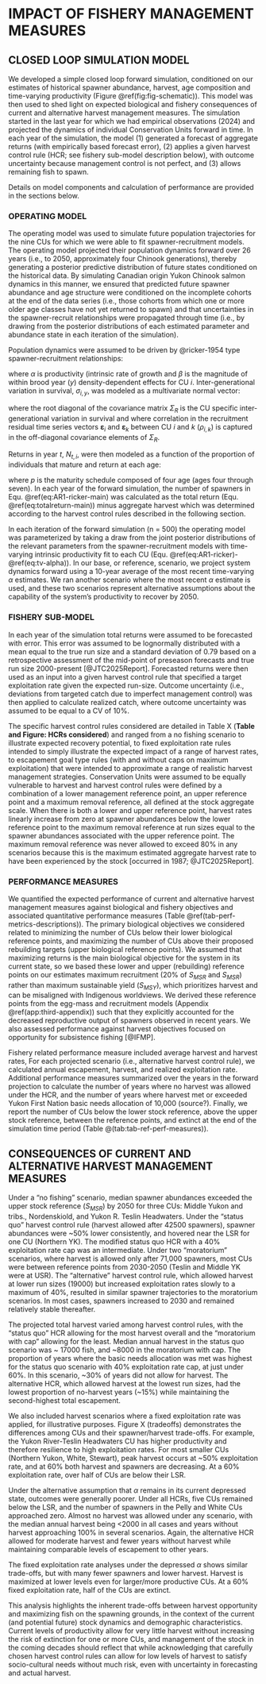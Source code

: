 # IMPACT OF FISHERY MANAGEMENT MEASURES {#sec:impact}


## CLOSED LOOP SIMULATION MODEL

We developed a simple closed loop forward simulation, conditioned on our estimates of historical spawner abundance, harvest, age composition and time-varying productivity (Figure \@ref(fig:fig-schematic)). This model was then used to shed light on expected biological and fishery consequences of current and alternative harvest management measures. The simulation started in the last year for which we had empirical observations (2024) and projected the dynamics of individual Conservation Units forward in time. In each year of the simulation, the model (1) generated a forecast of aggregate returns (with empirically based forecast error), (2) applies a given harvest control rule (HCR; see fishery sub-model description below), with outcome uncertainty because management control is not perfect, and (3) allows remaining fish to spawn.

Details on model components and calculation of performance are provided in the sections below.

### OPERATING MODEL

The operating model was used to simulate future population trajectories for the nine CUs for which we were able to fit spawner-recruitment models. The operating model projected their population dynamics forward over 26 years (i.e., to 2050, approximately four Chinook generations), thereby generating a posterior predictive distribution of future states conditioned on the historical data. By simulating Canadian origin Yukon Chinook salmon dynamics in this manner, we ensured that predicted future spawner abundance and age structure were conditioned on the incomplete cohorts at the end of the data series (i.e., those cohorts from which one or more older age classes have not yet returned to spawn) and that uncertainties in the spawner-recruit relationships were propagated through time (i.e., by drawing from the posterior distributions of each estimated parameter and abundance state in each iteration of the simulation).

Population dynamics were assumed to be driven by @ricker-1954 type spawner-recruitment relationships: 

\begin{equation}
  \ln(R_i,y) = \ln(S_i,y) + \ln(\alpha_i) - \beta S_i,y + v_i,y
  \label{eq:AR1-ricker-main}
\end{equation}

where $\alpha$ is productivity (intrinsic rate of growth and $\beta$ is the magnitude of within brood year ($y$) density-dependent effects for CU $i$. Inter-generational variation in survival, $\sigma_{i,y}$, was modeled as a multivariate normal vector:

\begin{equation}
  \sigma_{i,y} \sim \mathcal{MVN}\left(\mathbf{0}, \Sigma_R\right)
  \label{eq:var-covar}
\end{equation}

where the root diagonal of the covariance matrix $\Sigma_R$ is the CU specific inter-generational variation in survival and where correlation in the recruitment residual time series vectors $\boldsymbol{\varepsilon}_i$ and $\boldsymbol{\varepsilon}_k$ between CU $i$ and $k$ ($\rho_{i,k}$) is captured in the off-diagonal covariance elements of $\Sigma_R$.

Returns in year $t$, $N_{t,i}$, were then modeled as a function of the proportion of individuals that mature and return at each age: 

\begin{equation}
  N_{t,i} = \sum_{a=4}^{7} R_{t-a} p_{a-3}
  \label{eq:totalreturn-main}
\end{equation}

where $p$ is the maturity schedule composed of four age (ages four through seven). In each year of the forward simulation, the number of spawners in Equ. \@ref(eq:AR1-ricker-main) was calculated as the total return (Equ. \@ref(eq:totalreturn-main)) minus aggregate harvest which was determined according to the harvest control rules described in the following section.

In each iteration of the forward simulation (n = 500) the operating model was parameterized by taking a draw from the joint posterior distributions of the relevant parameters from the spawner-recruitment models with time-varying intrinsic productivity fit to each CU (Equ. \@ref(eq:AR1-ricker)-\@ref(eq:tv-alpha)). In our base, or reference, scenario, we project system dynamics forward using a 10-year average of the most recent time-varying $\alpha$ estimates. We ran another scenario where the most recent $\alpha$ estimate is used, and these two scenarios represent alternative assumptions about the capability of the system's productivity to recover by 2050. 

### FISHERY SUB-MODEL

In each year of the simulation total returns were assumed to be forecasted with error. This error was assumed to be lognormally distributed with a mean equal to the true run size and a standard deviation of 0.79 based on a retrospective assessment of the mid-point of preseason forecasts and true run size 2000-present [@JTC2025Report]. Forecasted returns were then used as an input into a given harvest control rule that specified a target exploitation rate given the expected run-size. Outcome uncertainty (i.e., deviations from targeted catch due to imperfect management control) was then applied to calculate realized catch, where outcome uncertainty was assumed to be equal to a CV of 10%.

The specific harvest control rules considered are detailed in Table X (**Table and Figure: HCRs considered**) and ranged from a no fishing scenario to illustrate expected recovery potential, to fixed exploitation rate rules intended to simply illustrate the expected impact of a range of harvest rates, to escapement goal type rules (with and without caps on maximum exploitation) that were intended to approximate a range of realistic harvest management strategies. Conservation Units were assumed to be equally vulnerable to harvest and harvest control rules were defined by a combination of a lower management reference point, an upper reference point and a maximum removal reference, all defined at the stock aggregate scale. When there is both a lower and upper reference point, harvest rates linearly increase from zero at spawner abundances below the lower reference point to the maximum removal reference at run sizes equal to the spawner abundances associated with the upper reference point. The maximum removal reference was never allowed to exceed 80% in any scenarios because this is the maximum estimated aggregate harvest rate to have been experienced by the stock [occurred in 1987; @JTC2025Report].


### PERFORMANCE MEASURES

<!-- sections below require links to figures, and definitely some editing... -->

We quantified the expected performance of current and alternative harvest management measures against biological and fishery objectives and associated quantitative performance measures (Table \@ref(tab-perf-metrics-descriptions)). The primary biological objectives we considered related to minimizing the number of CUs below their lower biological reference points, and maximizing the number of CUs above their proposed rebuilding targets (upper biological reference points). We assumed that maximizing returns is the main biological objective for the system in its current state, so we based these lower and upper (rebuilding) reference points on our estimates maximum recruitment (20% of $S_{MSR}$ and $S_{MSR}$) rather than maximum sustainable yield ($S_{MSY}$), which prioritizes harvest and can be misaligned with Indigenous worldviews. We derived these reference points from the egg-mass and recruitment models (Appendix \@ref(app:third-appendix)) such that they explicitly accounted for the decreased reproductive output of spawners observed in recent years. We also assessed performance against harvest objectives focused on opportunity for subsistence fishing [@IFMP].

Fishery related performance measure included average harvest and harvest rates, For each projected scenario (i.e., alternative harvest control rule), we calculated annual escapement, harvest, and realized exploitation rate. Additional performance measures summarized over the years in the forward projection to calculate the number of years where no harvest was allowed under the HCR, and the number of years where harvest met or exceeded Yukon First Nation basic needs allocation of 10,000 (source?). Finally, we report the number of CUs below the lower stock reference, above the upper stock reference, between the reference points, and extinct at the end of the simulation time period (Table @\ref(tab:tab-ref-perf-measures)).


## CONSEQUENCES OF CURRENT AND ALTERNATIVE HARVEST MANAGEMENT MEASURES

Under a "no fishing" scenario, median spawner abundances exceeded the upper stock reference ($S_{MSR}$) by 2050 for three CUs: Middle Yukon and tribs., Nordenskiold, and Yukon R. Teslin Headwaters. Under the "status quo" harvest control rule (harvest allowed after 42500 spawners), spawner abundances were ~50% lower consistently, and hovered near the LSR for one CU (Northern YK). The modified status quo HCR with a 40% exploitation rate cap was an intermediate. Under two "moratorium" scenarios, where harvest is allowed only after 71,000 spawners, most CUs were between reference points from 2030-2050 (Teslin and Middle YK were at USR). The "alternative" harvest control rule, which allowed harvest at lower run sizes (19000) but increased exploitation rates slowly to a maximum of 40%, resulted in similar spawner trajectories to the moratorium scenarios. In most cases, spawners increased to 2030 and remained relatively stable thereafter. 

The projected total harvest varied among harvest control rules, with the "status quo" HCR allowing for the most harvest overall and the "moratorium with cap" allowing for the least. Median annual harvest in the status quo scenario was ~ 17000 fish, and ~8000 in the moratorium with cap. The proportion of years where the basic needs allocation was met was highest for the status quo scenario with 40% exploitation rate cap, at just under 60%. In this scenario, ~30% of years did not allow for harvest. The alternative HCR, which allowed harvest at the lowest run sizes, had the lowest proportion of no-harvest years (~15%) while maintaining the second-highest total escapement. 

We also included harvest scenarios where a fixed exploitation rate was applied, for illustrative purposes. Figure X (tradeoffs) demonstrates the differences among CUs and their spawner/harvest trade-offs. For example, the Yukon River-Teslin Headwaters CU has higher productivity and therefore resilience to high exploitation rates. For most smaller CUs (Northern Yukon, White, Stewart), peak harvest occurs at ~50% exploitation rate, and at 60% both harvest and spawners are decreasing. At a 60% exploitation rate, over half of CUs are below their LSR. 

Under the alternative assumption that $\alpha$ remains in its current depressed state, outcomes were generally poorer. Under all HCRs, five CUs remained below the LSR, and the number of spawners in the Pelly and White CUs approached zero. Almost no harvest was allowed under any scenario, with the median annual harvest being <2000 in all cases and years without harvest approaching 100% in several scenarios. Again, the alternative HCR allowed for moderate harvest and fewer years without harvest while maintaining comparable levels of escapement to other years.

The fixed exploitation rate analyses under the depressed $\alpha$ shows similar trade-offs, but with many fewer spawners and lower harvest. Harvest is maximized at lower levels even for larger/more productive CUs. At a 60% fixed exploitation rate, half of the CUs are extinct.

This analysis highlights the inherent trade-offs between harvest opportunity and maximizing fish on the spawning grounds, in the context of the current (and potential future) stock dynamics and demographic characteristics. Current levels of productivity allow for very little harvest without increasing the risk of extinction for one or more CUs, and management of the stock in the coming decades should reflect that while acknowledging that carefully chosen harvest control rules can allow for low levels of harvest to satisfy socio-cultural needs without much risk, even with uncertainty in forecasting and actual harvest. 
